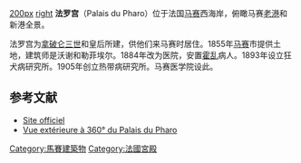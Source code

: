 {{coord|43.29499636371995|5.358989238739014|type:landmark_region:FR|format=dms|display=title}}
[[image:SL380700.JPG|200px]]
[[image:Le_Pharo.JPG|right]]
'''法罗宫'''（Palais du Pharo）位于法国[[马赛|马赛]]西海岸，俯瞰马赛[[马赛老港|老港]]和新港全景。

法罗宫为[[拿破仑三世|拿破仑三世]]和皇后所建，供他们来马赛时居住。1855年[[马赛|马赛]]市提供土地，建筑师是沃谢和勒菲埃尔。1884年改为医院，安置[[霍乱|霍乱]]病人。1893年设立狂犬病研究所。1905年创立热带病研究所。马赛医学院设此。

== 参考文献 ==
{{Commonscat|Palais du Pharo|法罗宫}}
* [http://palaisdupharo.marseille.fr/ Site officiel] {{Wayback|url=http://palaisdupharo.marseille.fr/ |date=20210309211315 }}
* [http://www.marseillenet.com/marseille-pharo-1-1.html Vue extérieure à 360° du Palais du Pharo] {{Wayback|url=http://www.marseillenet.com/marseille-pharo-1-1.html |date=20090503093143 }}

[[Category:馬賽建築物|Category:馬賽建築物]]
[[Category:法國宮殿|Category:法國宮殿]]